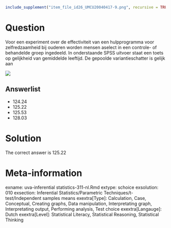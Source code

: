 ```r
include_supplement("item_file_id26_UMCU20040417-9.png", recursive = TRUE)
```
Question
========

Voor een experiment over de effectiviteit van een hulpprogramma voor zelfredzaamheid bij ouderen worden mensen aselect in een controle- of behandelde groep ingedeeld. In onderstaande SPSS uitvoer staat een toets op gelijkheid van gemiddelde leeftijd. De gepoolde variantieschatter is gelijk aan

![](item_file_id26_UMCU20040417-9.png)

Answerlist
----------
* 124.24
* 125.22
* 125.53
* 128.03

Solution
========

The correct answer is  125.22

Meta-information
================
exname: uva-inferential statistics-311-nl.Rmd
extype: schoice
exsolution: 010
exsection: Inferential Statistics/Parametric Techniques/t-test/Independent samples means
exextra[Type]: Calculation, Case, Conceptual, Creating graphs, Data manipulation, Interpretating graph, Interpretating output, Performing analysis, Test choice
exextra[Langauge]: Dutch
exextra[Level]: Statistical Literacy, Statistical Reasoning, Statistical Thinking
